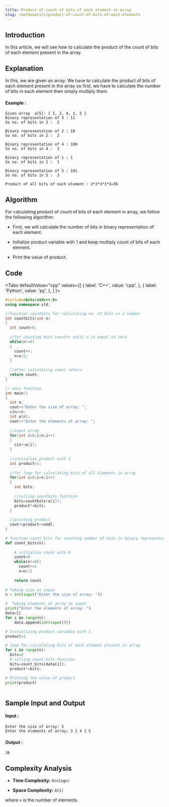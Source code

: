 ```yaml
---
title: Product of count of bits of each element in array
slug: /mathematics/product-of-count-of-bits-of-each-elements
---
```


## Introduction

In this article, we will see how to calculate the product of the count of bits of each element present in the array.  

## Explanation 
In this, we are given an array. We have to calculate the product of bits of each element present in the array so first, we have to calculate the number of bits in each element then simply multiply them.
#### Example :

```
Given array  a[5]: { 3, 2, 4, 1, 5 }
Binary representation of 3 : 11
So no. of bits in 3 :  2

Binary representation of 2 : 10
So no. of bits in 2 :  2

Binary representation of 4 : 100
So no. of bits in 4 :  3

Binary representation of 1 : 1
So no. of bits in 1 :  1

Binary representation of 5 : 101
So no. of bits in 5 :  3

Product of all bits of each element : 2*2*3*1*3=36

```
## Algorithm

For calculating product of count of bits of each element in array, we follow the following algorithm:

* First, we will calculate the number of bits in binary representation of each element.

* Initialize product variable with 1 and keep multiply count of bits of each element.

* Print the value of product.

## Code


<Tabs
  defaultValue="cpp"
  values={[
    { label: 'C++', value: 'cpp', },
    { label: 'Python', value: 'py', },
  ]
}>
<TabItem value="cpp">

```cpp
#include<bits/stdc++.h>
using namespace std;

//function countbits for calculating no. of bits in a number
int countbits(int n)
{
  int count=0;
  
  //for counting bits count++ until n is equal to zero
  while(n!=0)
  {
    count++;
    n=n/2;
  }
  
  //after calculating count return
  return count;
}

// main function
int main()
{
  int n;
  cout<<"Enter the size of array: ";
  cin>>n;
  int a[n];
  cout<<"Enter the elements of array: ";
  
  //input array
  for(int i=0;i<n;i++)
  {
    cin>>a[i];
  }
    
  //initialize product with 1
  int product=1;
  
  //for loop for calculating bits of all elements in array
  for(int i=0;i<n;i++)
  {
    int bits;
    
    //calling countbits function
    bits=countbits(a[i]);
    product*=bits;
  }
  
  //printing product 
  cout<<product<<endl;
}

```
</TabItem>

<TabItem value="py">

```python   
# function count_bits for counting number of bits in binary representation
def count_bits(n):
    
    # initialize count with 0
    count=0
    while(n!=0):
      count+=1
      n=n//2
    
    return count
  
# Taking size as input 
n = int(input("Enter the size of array: "))

#  Taking elements of array as input
print("Enter the elements of array: ")
data=[]
for i in range(n):
    data.append(int(input()))

# Initializing product variable with 1
product=1

# loop for calculating bits of each element present in array
for i in range(n):
  bits=0
  # calling count_bits function
  bits=count_bits(data[i]);
  product*=bits;

# Printing the value of product
print(product)
     
```
</TabItem>
</Tabs>

## Sample Input and Output

#### Input :

```
Enter the size of array: 5
Enter the elements of array: 3 2 4 1 5

```
#### Output :

```
36
```

## Complexity Analysis
 
- **Time Complexity:** `O(nlogn)`

- **Space Complexity:** `O(1)`

where `n` is the number of elements.
